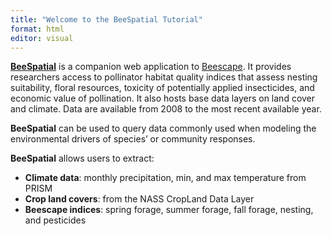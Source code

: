 ```yaml
---
title: "Welcome to the BeeSpatial Tutorial"
format: html
editor: visual
---
```


[**BeeSpatial**](https://beesuite.psu.edu/beespatial/) is a companion web application to [Beescape](https://beescape.psu.edu/). It provides researchers access to pollinator habitat quality indices that assess nesting suitability, floral resources, toxicity of potentially applied insecticides, and economic value of pollination. It also hosts base data layers on land cover and climate. Data are available from 2008 to the most recent available year.

**BeeSpatial** can be used to query data commonly used when modeling the environmental drivers of species' or community responses.

**BeeSpatial** allows users to extract:

-   **Climate data**: monthly precipitation, min, and max temperature from PRISM
-   **Crop land covers**: from the NASS CropLand Data Layer
-   **Beescape indices**: spring forage, summer forage, fall forage, nesting, and pesticides
